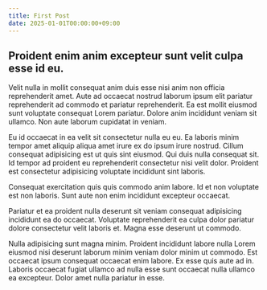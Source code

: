 ```yaml
---
title: First Post
date: 2025-01-01T00:00:00+09:00
---
```


## Proident enim anim excepteur sunt velit culpa esse id eu.

Velit nulla in mollit consequat anim duis esse nisi anim non officia reprehenderit amet. Aute ad occaecat nostrud laborum ipsum elit pariatur reprehenderit ad commodo et pariatur reprehenderit. Ea est mollit eiusmod sunt voluptate consequat Lorem pariatur. Dolore anim incididunt veniam sit ullamco. Non aute laborum cupidatat in veniam.

Eu id occaecat in ea velit sit consectetur nulla eu eu. Ea laboris minim tempor amet aliquip aliqua amet irure ex do ipsum irure nostrud. Cillum consequat adipisicing est ut quis sint eiusmod. Qui duis nulla consequat sit. Id tempor ad proident eu reprehenderit consectetur nisi velit dolor. Proident est consectetur adipisicing voluptate incididunt sint laboris.

Consequat exercitation quis quis commodo anim labore. Id et non voluptate est non laboris. Sunt aute non enim incididunt excepteur occaecat.

Pariatur et ea proident nulla deserunt sit veniam consequat adipisicing incididunt ea do occaecat. Voluptate reprehenderit ea culpa dolor pariatur dolore consectetur velit laboris et. Magna esse deserunt ut commodo.

Nulla adipisicing sunt magna minim. Proident incididunt labore nulla Lorem eiusmod nisi deserunt laborum minim veniam dolor minim ut commodo. Est occaecat ipsum consequat occaecat enim labore. Ex esse quis aute ad in. Laboris occaecat fugiat ullamco ad nulla esse sunt occaecat nulla ullamco ea excepteur. Dolor amet nulla pariatur in esse.
